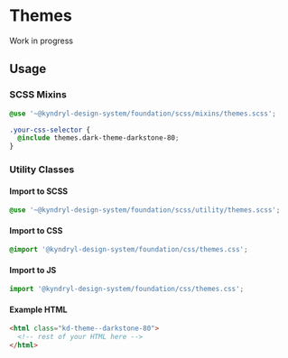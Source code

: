 
<Meta of={ThemesStories} />

# Themes

Work in progress

## Usage

### SCSS Mixins

```css
@use '~@kyndryl-design-system/foundation/scss/mixins/themes.scss';

.your-css-selector {
  @include themes.dark-theme-darkstone-80;
}
```

### Utility Classes

#### Import to SCSS

```css
@use '~@kyndryl-design-system/foundation/scss/utility/themes.scss';
```

#### Import to CSS

```css
@import '@kyndryl-design-system/foundation/css/themes.css';
```

#### Import to JS

```js
import '@kyndryl-design-system/foundation/css/themes.css';
```

#### Example HTML

```html
<html class="kd-theme--darkstone-80">
  <!-- rest of your HTML here -->
</html>
```
